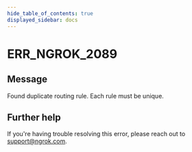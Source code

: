 ```yaml
---
hide_table_of_contents: true
displayed_sidebar: docs
---
```



# ERR_NGROK_2089

## Message

Found duplicate routing rule. Each rule must be unique.

<ErrorDetails error="err_ngrok_2089" />

## Further help

If you're having trouble resolving this error, please reach out to [support@ngrok.com](mailto:support@ngrok.com?subject=Help%20with%20ERR_NGROK_2089).
